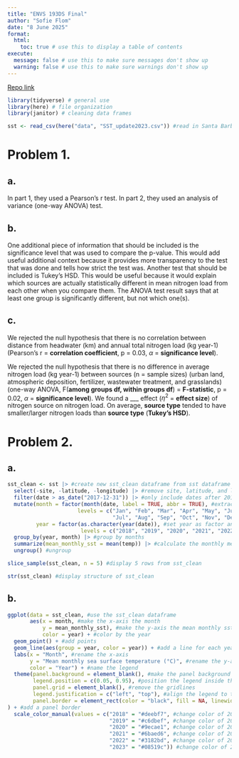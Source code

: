 ```yaml
---
title: "ENVS 193DS Final"
author: "Sofie Flom"
date: "8 June 2025"
format:
  html:
    toc: true # use this to display a table of contents
execute:
  message: false # use this to make sure messages don't show up
  warning: false # use this to make sure warnings don't show up
---
```

[Repo link](https://github.com/sofie-f7/ENVS-193DS_spring-2025_final)

```r
library(tidyverse) # general use
library(here) # file organization
library(janitor) # cleaning data frames

sst <- read_csv(here("data", "SST_update2023.csv")) #read in Santa Barbara SST data in data folder

```

# Problem 1. 

## a. 

In part 1, they used a Pearson's r test. In part 2, they used an analysis of variance (one-way ANOVA) test. 

## b. 

One additional piece of information that should be included is the significance level that was used to compare the p-value. This would add useful additional context because it provides more transparency to the test that was done and tells how strict the test was.
Another test that should be included is Tukey's HSD. This would be useful because it would explain which sources are actually statistically different in mean nitrogen load from each other when you compare them. The ANOVA test result says that at least one group is significantly different, but not which one(s). 

## c. 

We rejected the null hypothesis that there is no correlation between distance from headwater (km) and annual total nitrogen load (kg year-1) (Pearson's r = **correlation coefficient**, p = 0.03, $\alpha$ = **significance level**).

We rejected the null hypothesis that there is no difference in average nitrogen load (kg year-1) between sources (n = sample sizes) (urban land, atmospheric deposition, fertilizer, wastewater treatment, and grasslands) (one-way ANOVA, F(**among groups df, within groups df**) = **F-statistic**, p = 0.02, $\alpha$ = **significance level**). We found a ___ effect ($\eta^2$ = **effect size**) of nitrogen source on nitrogen load. On average, **source type** tended to have smaller/larger nitrogen loads than **source type** (**Tukey's HSD**).

# Problem 2.

## a. 

```r
sst_clean <- sst |> #create new sst_clean dataframe from sst dataframe
  select(-site, -latitude, -longitude) |> #remove site, latitude, and longitude columns
  filter(date > as_date("2017-12-31")) |> #only include dates after 2017
  mutate(month = factor(month(date, label = TRUE, abbr = TRUE), #extract month from the date column and set as factor
                      levels = c("Jan", "Feb", "Mar", "Apr", "May", "Jun", 
                                 "Jul", "Aug", "Sep", "Oct", "Nov", "Dec")), #set month as ordered factor with these levels
         year = factor(as.character(year(date)), #set year as factor and extract year from the date column
                       levels = c("2018", "2019", "2020", "2021", "2022", "2023"))) |> 
  group_by(year, month) |> #group by months
  summarize(mean_monthly_sst = mean(temp)) |> #calculate the monthly mean sst 
  ungroup() #ungroup 

```

```r
slice_sample(sst_clean, n = 5) #display 5 rows from sst_clean
```

```r
str(sst_clean) #display structure of sst_clean
```

## b. 

```r
ggplot(data = sst_clean, #use the sst_clean dataframe
       aes(x = month, #make the x-axis the month
           y = mean_monthly_sst), #make the y-axis the mean monthly sst
           color = year) + #color by the year
  geom_point() + #add points
  geom_line(aes(group = year, color = year)) + #add a line for each year and color by year
  labs(x = "Month", #rename the x-axis
       y = "Mean monthly sea surface temperature (°C)", #rename the y-axis
       color = "Year") + #name the legend
  theme(panel.background = element_blank(), #make the panel background blank
        legend.position = c(0.05, 0.95), #position the legend inside the plot
        panel.grid = element_blank(), #remove the gridlines
        legend.justification = c("left", "top"), #align the legend to top left
        panel.border = element_rect(color = "black", fill = NA, linewidth = 0.5)
) + #add a panel border
  scale_color_manual(values = c("2018" = "#deebf7", #change color of 2018 line
                                "2019" = "#c6dbef", #change color of 2019 line
                                "2020" = "#9ecae1", #change color of 2020 line
                                "2021" = "#6baed6", #change color of 2021 line
                                "2022" = "#3182bd", #change color of 2022 line
                                "2023" = "#08519c")) #change color of 2023 line

```

